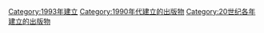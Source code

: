 {{Cat topic in year| topic=建立的出版物| year=1993}}

[[Category:1993年建立|Category:1993年建立]]
[[Category:1990年代建立的出版物|Category:1990年代建立的出版物]]
[[Category:20世纪各年建立的出版物|Category:20世纪各年建立的出版物]]